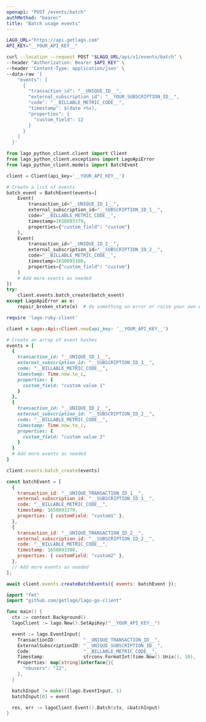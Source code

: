 ```yaml
---
openapi: "POST /events/batch"
authMethod: "bearer"
title: "Batch usage events"
---
```


<RequestExample>

```bash cURL
LAGO_URL="https://api.getlago.com"
API_KEY="__YOUR_API_KEY__"

curl --location --request POST "$LAGO_URL/api/v1/events/batch" \
--header "Authorization: Bearer $API_KEY" \
--header 'Content-Type: application/json' \
--data-raw '{
	"events": [
      {
        "transaction_id": "__UNIQUE_ID__",
        "external_subscription_id": "__YOUR_SUBSCRIPTION_ID__",
        "code": "__BILLABLE_METRIC_CODE__",
        "timestamp": $(date +%s),
        "properties": {
          "custom_field": 12
        }
      }
    ]
  }'
```

```python Python
from lago_python_client.client import Client
from lago_python_client.exceptions import LagoApiError
from lago_python_client.models import BatchEvent

client = Client(api_key='__YOUR_API_KEY__')

# Create a list of events
batch_event = BatchEvent(events=[
    Event(
        transaction_id="__UNIQUE_ID_1__",
        external_subscription_id="__SUBSCRIPTION_ID_1__",
        code="__BILLABLE_METRIC_CODE__",
        timestamp=1650893379,
        properties={"custom_field": "custom"}
    ),
    Event(
        transaction_id="__UNIQUE_ID_2__",
        external_subscription_id="__SUBSCRIPTION_ID_2__",
        code="__BILLABLE_METRIC_CODE__",
        timestamp=1650893380,
        properties={"custom_field": "custom"}
    )
    # Add more events as needed
])
try:
    client.events.batch_create(batch_event)
except LagoApiError as e:
    repair_broken_state(e)  # do something on error or raise your own exception
```

```ruby Ruby
require 'lago-ruby-client'

client = Lago::Api::Client.new(api_key: '__YOUR_API_KEY__')

# Create an array of event hashes
events = [
  {
    transaction_id: "__UNIQUE_ID_1__",
    external_subscription_id: "__SUBSCRIPTION_ID_1__",
    code: "__BILLABLE_METRIC_CODE__",
    timestamp: Time.now.to_i,
    properties: {
      custom_field: "custom value 1"
    }
  },
  {
    transaction_id: "__UNIQUE_ID_2__",
    external_subscription_id: "__SUBSCRIPTION_ID_2__",
    code: "__BILLABLE_METRIC_CODE__",
    timestamp: Time.now.to_i,
    properties: {
      custom_field: "custom value 2"
    }
  }
  # Add more events as needed
]

client.events.batch_create(events)
```

```js Javascript
const batchEvent = [
  {
    transaction_id: "__UNIQUE_TRANSACTION_ID_1__",
    external_subscription_id: "__SUBSCRIPTION_ID_1__",
    code: "__BILLABLE_METRIC_CODE__",
    timestamp: 1650893379,
    properties: { customField: "custom1" },
  },
  {
    transaction_id: "__UNIQUE_TRANSACTION_ID_2__",
    external_subscription_id: "__SUBSCRIPTION_ID_2__",
    code: "__BILLABLE_METRIC_CODE__",
    timestamp: 1650893380,
    properties: { customField: "custom2" },
  },
  // Add more events as needed
];

await client.events.createBatchEvents({ events: batchEvent });

```

```go Go
import "fmt"
import "github.com/getlago/lago-go-client"

func main() {
  ctx := context.Background()
  lagoClient := lago.New().SetApiKey("__YOUR_API_KEY__")

  event := lago.EventInput{
    TransactionID:          "__UNIQUE_TRANSACTION_ID__",
    ExternalSubscriptionID: "__UNIQUE_SUBSCRIPTION_ID__",
    Code:                   "__BILLABLE_METRIC_CODE__",
    Timestamp:              strconv.FormatInt(time.Now().Unix(), 10),
    Properties: map[string]interface{}{
      "nbusers": "12",
    },
  }

  batchInput := make([]lago.EventInput, 1)
  batchInput[0] = event

  res, err := lagoClient.Event().Batch(ctx, &batchInput)
}
```

</RequestExample>
